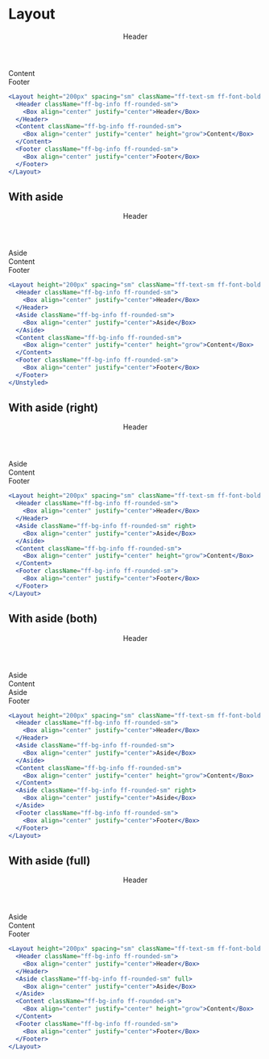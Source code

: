 
<Meta title="Components/Layouts/Layout" />

# Layout

<Unstyled>
  <Layout height="200px" spacing="sm" className="ff-text-sm ff-font-bold ff-text-white">
    <Header className="ff-bg-info ff-rounded-sm">
      <Box align="center" justify="center">Header</Box>
    </Header>
    <Content className="ff-bg-info ff-rounded-sm">
      <Box align="center" justify="center" height="grow">Content</Box>
    </Content>
    <Footer className="ff-bg-info ff-rounded-sm">
      <Box align="center" justify="center">Footer</Box>
    </Footer>
  </Layout>
</Unstyled>

```jsx
<Layout height="200px" spacing="sm" className="ff-text-sm ff-font-bold ff-text-white">
  <Header className="ff-bg-info ff-rounded-sm">
    <Box align="center" justify="center">Header</Box>
  </Header>
  <Content className="ff-bg-info ff-rounded-sm">
    <Box align="center" justify="center" height="grow">Content</Box>
  </Content>
  <Footer className="ff-bg-info ff-rounded-sm">
    <Box align="center" justify="center">Footer</Box>
  </Footer>
</Layout>
```

## With aside

<Unstyled>
  <Layout height="200px" spacing="sm" className="ff-text-sm ff-font-bold ff-text-white">
    <Header className="ff-bg-info ff-rounded-sm">
      <Box align="center" justify="center">Header</Box>
    </Header>
    <Aside className="ff-bg-info ff-rounded-sm">
      <Box align="center" justify="center">Aside</Box>
    </Aside> 
    <Content className="ff-bg-info ff-rounded-sm">
      <Box align="center" justify="center" height="grow">Content</Box>
    </Content>
    <Footer className="ff-bg-info ff-rounded-sm">
      <Box align="center" justify="center">Footer</Box>
    </Footer>
  </Layout>
</Unstyled>

```jsx
<Layout height="200px" spacing="sm" className="ff-text-sm ff-font-bold ff-text-white">
  <Header className="ff-bg-info ff-rounded-sm">
    <Box align="center" justify="center">Header</Box>
  </Header>
  <Aside className="ff-bg-info ff-rounded-sm">
    <Box align="center" justify="center">Aside</Box>
  </Aside> 
  <Content className="ff-bg-info ff-rounded-sm">
    <Box align="center" justify="center" height="grow">Content</Box>
  </Content>
  <Footer className="ff-bg-info ff-rounded-sm">
    <Box align="center" justify="center">Footer</Box>
  </Footer>
</Unstyled>
```

## With aside (right)

<Unstyled>
  <Layout height="200px" spacing="sm" className="ff-text-sm ff-font-bold ff-text-white">
    <Header className="ff-bg-info ff-rounded-sm">
      <Box align="center" justify="center">Header</Box>
    </Header>
    <Aside className="ff-bg-info ff-rounded-sm" right>
      <Box align="center" justify="center">Aside</Box>
    </Aside> 
    <Content className="ff-bg-info ff-rounded-sm">
      <Box align="center" justify="center" height="grow">Content</Box>
    </Content>
    <Footer className="ff-bg-info ff-rounded-sm">
      <Box align="center" justify="center">Footer</Box>
    </Footer>
  </Layout>
</Unstyled>

```jsx
<Layout height="200px" spacing="sm" className="ff-text-sm ff-font-bold ff-text-white">
  <Header className="ff-bg-info ff-rounded-sm">
    <Box align="center" justify="center">Header</Box>
  </Header>
  <Aside className="ff-bg-info ff-rounded-sm" right>
    <Box align="center" justify="center">Aside</Box>
  </Aside> 
  <Content className="ff-bg-info ff-rounded-sm">
    <Box align="center" justify="center" height="grow">Content</Box>
  </Content>
  <Footer className="ff-bg-info ff-rounded-sm">
    <Box align="center" justify="center">Footer</Box>
  </Footer>
</Layout>
```

## With aside (both)

<Unstyled>
  <Layout height="200px" spacing="sm" className="ff-text-sm ff-font-bold ff-text-white">
    <Header className="ff-bg-info ff-rounded-sm">
      <Box align="center" justify="center">Header</Box>
    </Header>
    <Aside className="ff-bg-info ff-rounded-sm">
      <Box align="center" justify="center">Aside</Box>
    </Aside> 
    <Content className="ff-bg-info ff-rounded-sm">
      <Box align="center" justify="center" height="grow">Content</Box>
    </Content>
    <Aside className="ff-bg-info ff-rounded-sm" right>
      <Box align="center" justify="center">Aside</Box>
    </Aside> 
    <Footer className="ff-bg-info ff-rounded-sm">
      <Box align="center" justify="center">Footer</Box>
    </Footer>
  </Layout>
</Unstyled>

```jsx
<Layout height="200px" spacing="sm" className="ff-text-sm ff-font-bold ff-text-white">
  <Header className="ff-bg-info ff-rounded-sm">
    <Box align="center" justify="center">Header</Box>
  </Header>
  <Aside className="ff-bg-info ff-rounded-sm">
    <Box align="center" justify="center">Aside</Box>
  </Aside> 
  <Content className="ff-bg-info ff-rounded-sm">
    <Box align="center" justify="center" height="grow">Content</Box>
  </Content>
  <Aside className="ff-bg-info ff-rounded-sm" right>
    <Box align="center" justify="center">Aside</Box>
  </Aside> 
  <Footer className="ff-bg-info ff-rounded-sm">
    <Box align="center" justify="center">Footer</Box>
  </Footer>
</Layout>
```

## With aside (full)

<Unstyled>
  <Layout height="200px" spacing="sm" className="ff-text-sm ff-font-bold ff-text-white">
    <Header className="ff-bg-info ff-rounded-sm">
      <Box align="center" justify="center">Header</Box>
    </Header>
    <Aside className="ff-bg-info ff-rounded-sm" full>
      <Box align="center" justify="center">Aside</Box>
    </Aside> 
    <Content className="ff-bg-info ff-rounded-sm">
      <Box align="center" justify="center" height="grow">Content</Box>
    </Content>
    <Footer className="ff-bg-info ff-rounded-sm">
      <Box align="center" justify="center">Footer</Box>
    </Footer>
  </Layout>
</Unstyled>

```jsx
<Layout height="200px" spacing="sm" className="ff-text-sm ff-font-bold ff-text-white">
  <Header className="ff-bg-info ff-rounded-sm">
    <Box align="center" justify="center">Header</Box>
  </Header>
  <Aside className="ff-bg-info ff-rounded-sm" full>
    <Box align="center" justify="center">Aside</Box>
  </Aside> 
  <Content className="ff-bg-info ff-rounded-sm">
    <Box align="center" justify="center" height="grow">Content</Box>
  </Content>
  <Footer className="ff-bg-info ff-rounded-sm">
    <Box align="center" justify="center">Footer</Box>
  </Footer>
</Layout>
```
